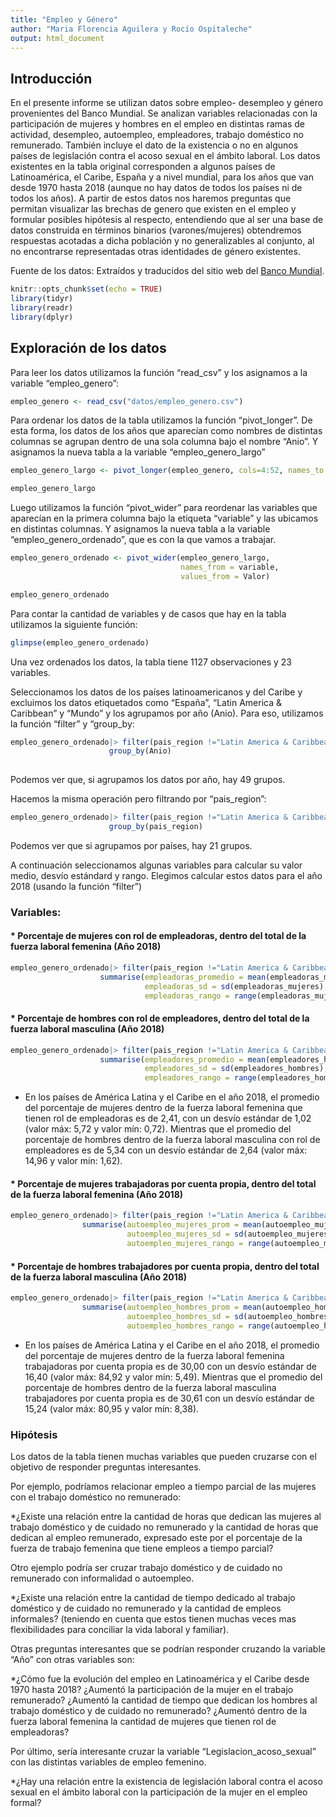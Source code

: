 ```yaml
---
title: "Empleo y Género"
author: "Maria Florencia Aguilera y Rocío Ospitaleche"
output: html_document
---
```


## Introducción

En el presente informe se utilizan datos sobre empleo- desempleo y género provenientes del Banco Mundial. 
Se analizan variables relacionadas con la participación de mujeres y hombres en el empleo en distintas ramas de actividad, desempleo, autoempleo, empleadores, trabajo doméstico no remunerado. 
También incluye el dato de la existencia o no en algunos países de legislación contra el acoso sexual en el ámbito laboral. 
Los datos existentes en la tabla original corresponden a algunos países de Latinoamérica, el Caribe, España y a nivel mundial, para los años que van desde 1970 hasta 2018 (aunque no hay datos de todos los países ni de todos los años).
A partir de estos datos nos haremos preguntas que permitan visualizar las brechas de genero que existen en el empleo y formular posibles hipótesis al respecto, entendiendo que al ser una base de datos construida en términos binarios (varones/mujeres) obtendremos respuestas acotadas a dicha población y no generalizables al conjunto, al no encontrarse representadas otras identidades de género existentes.

Fuente de los datos: Extraídos y traducidos del sitio web del [Banco Mundial](https://databank.worldbank.org/source/gender-statistics). 

```r
knitr::opts_chunk$set(echo = TRUE)
library(tidyr)
library(readr)
library(dplyr)
```

## Exploración de los datos

Para leer los datos utilizamos la función "read_csv" y los asignamos a la variable "empleo_genero":

```r
empleo_genero <- read_csv("datos/empleo_genero.csv")
```
Para ordenar los datos de la tabla utilizamos la función "pivot_longer". De esta forma, los datos de los años que aparecían como nombres de distintas columnas se agrupan dentro de una sola columna bajo el nombre "Anio". Y asignamos la nueva tabla a la variable "empleo_genero_largo" 

```r
empleo_genero_largo <- pivot_longer(empleo_genero, cols=4:52, names_to = "Anio", values_to = "Valor")
```

```r
empleo_genero_largo
```

Luego utilizamos la función "pivot_wider" para reordenar las variables que aparecían en la primera columna bajo la etiqueta "variable" y las ubicamos en distintas columnas. Y asignamos la nueva tabla a la variable "empleo_genero_ordenado", que es con la que vamos a trabajar.

```r
empleo_genero_ordenado <- pivot_wider(empleo_genero_largo, 
                                      names_from = variable,
                                      values_from = Valor)
```

```r
empleo_genero_ordenado
```
Para contar la cantidad de variables y de casos que hay en la tabla utilizamos la siguiente función:

```r
glimpse(empleo_genero_ordenado)
```

Una vez ordenados los datos, la tabla tiene 1127 observaciones y 23 variables.


Seleccionamos los datos de los países latinoamericanos y del Caribe y excluimos los datos etiquetados como "España", "Latin America & Caribbean" y "Mundo" y los agrupamos por año (Anio). 
Para eso, utilizamos la función "filter" y "group_by:

```r
empleo_genero_ordenado|> filter(pais_region !="Latin America & Caribbean" & pais_region != "Mundo" & pais_region != "EspaÃ±a")|> 
                      group_by(Anio)
                        
```
Podemos ver que, si agrupamos los datos por año, hay 49 grupos.    

Hacemos la misma operación pero filtrando por "pais_region":

```r
empleo_genero_ordenado|> filter(pais_region !="Latin America & Caribbean" & pais_region != "Mundo" & pais_region != "EspaÃ±a")|> 
                      group_by(pais_region)
```

Podemos ver que si agrupamos por países, hay 21 grupos.

A continuación seleccionamos algunas variables para calcular su valor medio, desvío estándard y rango. Elegimos calcular estos datos para el año 2018 (usando la función "filter")

### Variables:

#### * Porcentaje de mujeres con rol de empleadoras, dentro del total de la fuerza laboral femenina (Año 2018)

```r
empleo_genero_ordenado|> filter(pais_region !="Latin America & Caribbean" & pais_region != "Mundo" & pais_region != "EspaÃ±a" & Anio == 2018)|> 
                    summarise(empleadoras_promedio = mean(empleadoras_mujeres),
                              empleadoras_sd = sd(empleadoras_mujeres),
                              empleadoras_rango = range(empleadoras_mujeres))
```

#### * Porcentaje de hombres con rol de empleadores, dentro del total de la fuerza laboral masculina (Año 2018)

```r
empleo_genero_ordenado|> filter(pais_region !="Latin America & Caribbean" & pais_region != "Mundo" & pais_region != "EspaÃ±a" & Anio == 2018)|> 
                    summarise(empleadores_promedio = mean(empleadores_hombres),
                              empleadores_sd = sd(empleadores_hombres),
                              empleadores_rango = range(empleadores_hombres))
```

* En los países de América Latina y el Caribe en el año 2018, el promedio del porcentaje de mujeres dentro de la fuerza laboral femenina que tienen rol de empleadoras es de 2,41, con un desvío estándar de 1,02 (valor máx: 5,72 y valor mín: 0,72). Mientras que el promedio del porcentaje de hombres dentro de la fuerza laboral masculina con rol de empleadores es de 5,34 con un desvío estándar de 2,64 (valor máx: 14,96 y valor mín: 1,62).


#### * Porcentaje de mujeres trabajadoras por cuenta propia, dentro del total de la fuerza laboral femenina (Año 2018)


```r
empleo_genero_ordenado|> filter(pais_region !="Latin America & Caribbean" & pais_region != "Mundo" & pais_region != "EspaÃ±a" & Anio == 2018)|> 
                summarise(autoempleo_mujeres_prom = mean(autoempleo_mujeres),
                          autoempleo_mujeres_sd = sd(autoempleo_mujeres),
                          autoempleo_mujeres_rango = range(autoempleo_mujeres))
```


#### * Porcentaje de hombres trabajadores por cuenta propia, dentro del total de la fuerza laboral masculina (Año 2018)

```r
empleo_genero_ordenado|> filter(pais_region !="Latin America & Caribbean" & pais_region != "Mundo" & pais_region != "EspaÃ±a" & Anio == 2018)|> 
                summarise(autoempleo_hombres_prom = mean(autoempleo_hombres),
                          autoempleo_hombres_sd = sd(autoempleo_hombres),
                          autoempleo_hombres_rango = range(autoempleo_hombres))
```

* En los países de América Latina y el Caribe en el año 2018, el promedio del porcentaje de mujeres dentro de la fuerza laboral femenina trabajadoras por cuenta propia es de 30,00 con un desvío estándar de 16,40 (valor máx: 84,92 y valor mín: 5,49). Mientras que el promedio del porcentaje de hombres dentro de la fuerza laboral masculina trabajadores por cuenta propia es de 30,61 con un desvío estándar de 15,24 (valor máx: 80,95 y valor mín: 8,38).


### Hipótesis

Los datos de la tabla tienen muchas variables que pueden cruzarse con el objetivo de responder preguntas interesantes. 

Por ejemplo, podríamos relacionar empleo a tiempo parcial de las mujeres con el trabajo doméstico no remunerado:

*¿Existe una relación entre la cantidad de horas que dedican las mujeres al trabajo doméstico y de cuidado no remunerado y la cantidad de horas que dedican al empleo remunerado, expresado este por el porcentaje de la fuerza de trabajo femenina que tiene empleos a tiempo parcial?

Otro ejemplo podría ser cruzar trabajo doméstico y de cuidado no remunerado con informalidad o autoempleo.

*¿Existe una relación entre la cantidad de tiempo dedicado al trabajo doméstico y de cuidado no remunerado y la cantidad de empleos informales? (teniendo en cuenta que estos tienen muchas veces mas flexibilidades para conciliar la vida laboral y familiar).

Otras preguntas interesantes que se podrían responder cruzando la variable "Año" con otras variables son:

*¿Cómo fue la evolución del empleo en Latinoamérica y el Caribe desde 1970 hasta 2018? ¿Aumentó la participación de la mujer en el trabajo remunerado? ¿Aumentó la cantidad de tiempo que dedican los hombres al trabajo doméstico y de cuidado no remunerado? ¿Aumentó dentro de la fuerza laboral femenina la cantidad de mujeres que tienen rol de empleadoras? 

Por último, sería interesante cruzar la variable "Legislacion_acoso_sexual" con las distintas variables de empleo femenino.

*¿Hay una relación entre la existencia de legislación laboral contra el acoso sexual en el ámbito laboral con la participación de la mujer en el empleo formal?
